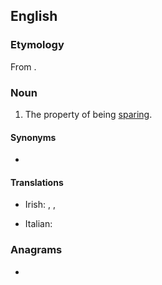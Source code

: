 ==English==

===Etymology===
From {{affix|en|sparing|-ness}}.

===Noun===
{{en-noun|-}}

# The property of being [[sparing]].

====Synonyms====
* {{l|en|frugality}}

====Translations====
{{trans-top|the property of being sparing}}
* Irish: {{t|ga|coigilteas|m}}, {{t|ga|cruinneas|m}}, {{t|ga|spárálacht|f}}
{{trans-mid}}
* Italian: {{t+|it|parsimonia|f}}
{{trans-bottom}}

===Anagrams===
* {{anagrams|en|a=aeginnprsss|raspingness}}